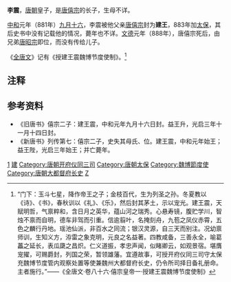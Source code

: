 '''李震'''，[[唐朝|唐朝]]皇子，是[[唐僖宗|唐僖宗]]的长子，生母不详。

[[中和_(唐朝)|中和]]元年（881年）[[九月十六|九月十六]]，李震被他父亲[[唐僖宗|唐僖宗]]封为'''建王'''，883年加[[太保|太保]]，其后史书中没有记载他的情况，薨年也不详。[[文德_(唐朝)|文德]]元年（888年），唐僖宗死后，由兄弟[[唐昭宗|唐昭宗]]即位，而没有传给儿子。

《[[全唐文|全唐文]]》记有《授建王震魏博节度使制》。<ref>“门下：玉斗七星，降作帝王之子；金枝百代，生为列圣之孙。冬夏教以《诗》、《书》，春秋训以《礼》、《乐》，然后封其茅土，示以宠光。建王震，天赋明哲，气禀粹和，含日月之英华，蕴山河之瑞秀。心悬寿镜，腹贮学川，智烛不禀而自明，德车非驾而引重。信逾翦叶，名掩刻舟，九苞之凤仪赤霄，五色之麟行丹地。瑶池仙派，非百水之同流；银汉灵源，自三天而别注。况幼禀师训，生知义方，洊雷之象克明，元良之名益著。四教咸备，三善永全，喻葛藟之延长，表瓜瓞之昌炽。仁义道振，孝忠声闻，似睹卿云，如观景宿。堪膺宠擢，可赐爵封，列国之荣，暂领雄藩。宜遵故事，可授开府仪同三司守太保充魏博节度管内观察处置等使兼魏州大都督府长史，仍令所司择日备礼册命。主者施行。”——《全唐文·卷八十六·僖宗皇帝一·授建王震魏博节度使制》</ref>

== 注释 ==

{{reflist}}

==参考资料==
*《旧唐书》僖宗二子：建王震，中和元年九月十六日封。益王升，光启三年十一月十四日封。
*《新唐书》列传第七：僖宗二子，史失其母氏、位。建王震，中和元年始王；益王陛，光启三年始王；并亡薨年。

[[Category:唐僖宗皇子|1]]
[[Category:唐朝宗室国王|建]]
[[Category:唐朝开府仪同三司|Category:唐朝开府仪同三司]]
[[Category:唐朝太保|Category:唐朝太保]]
[[Category:魏博節度使|Category:魏博節度使]]
[[Category:唐朝大都督府长史|Category:唐朝大都督府长史]]
[[Category:李姓|Z]]